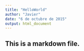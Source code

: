 ```yaml
---
title: "HelloWorld"
author: "Javier"
date: "6 de octubre de 2015"
output: html_document
---
```


## This is a markdown file.
